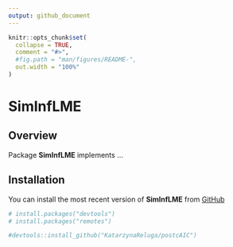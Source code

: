```yaml
---
output: github_document
---
```


```r
knitr::opts_chunk$set(
  collapse = TRUE,
  comment = "#>",
  #fig.path = "man/figures/README-",
  out.width = "100%"
)
```
# SimInfLME

<!-- badges: start -->
<!-- badges: end -->

## Overview

Package **SimInfLME** implements ...

## Installation

You can install the most recent version of **SimInfLME** from [GitHub](https://github.com/)  

```r
# install.packages("devtools")
# install.packages("remotes")

#devtools::install_github("KatarzynaReluga/postcAIC")


```


